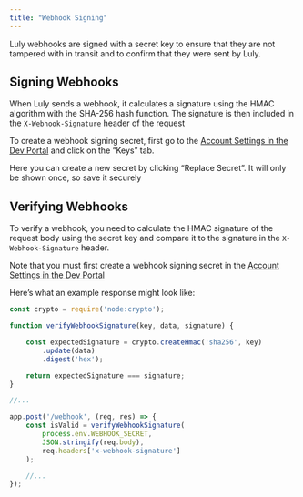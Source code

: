```yaml
---
title: "Webhook Signing"
---
```


Luly webhooks are signed with a secret key to ensure that they are not tampered with in transit and to confirm that they were sent by Luly.

## Signing Webhooks

When Luly sends a webhook, it calculates a signature using the HMAC algorithm with the SHA-256 hash function. The signature is then included in the `X-Webhook-Signature` header of the request

To create a webhook signing secret, first go to the [Account Settings in the Dev Portal](https://portal.luly.ai/portal/) and click on the “Keys” tab.

Here you can create a new secret by clicking “Replace Secret”. It will only be shown once, so save it securely

## Verifying Webhooks

To verify a webhook, you need to calculate the HMAC signature of the request body using the secret key and compare it to the signature in the `X-Webhook-Signature` header.

Note that you must first create a webhook signing secret in the [Account Settings in the Dev Portal](https://portal.luly.ai/portal/)

Here’s what an example response might look like:

```javascript
const crypto = require('node:crypto');

function verifyWebhookSignature(key, data, signature) {

	const expectedSignature = crypto.createHmac('sha256', key)
        .update(data)
        .digest('hex');

	return expectedSignature === signature;
}

//...

app.post('/webhook', (req, res) => {
    const isValid = verifyWebhookSignature(
        process.env.WEBHOOK_SECRET,
        JSON.stringify(req.body),
        req.headers['x-webhook-signature']
    );

    //...
});

```
